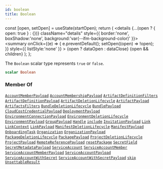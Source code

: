 ```yaml
---
id: boolean
title: Boolean
---
```









  const [open, setOpen] = useState(startOpen);
  return (
    <details {...(open ? { open: true } : {})} className="details" style={{ border:'none', boxShadow:'none', background:'var(--ifm-background-color)' }}>
      <summary
        onClick={(e) => {
          e.preventDefault();
          setOpen((open) => !open);
        }}
        style={{ listStyle:'none' }}
      >
      {open ? dataOpen : dataClose}
      </summary>
      {open && children}
    </details>
  );
};








The `Boolean` scalar type represents `true` or `false`.


```graphql
scalar Boolean
```








### Member Of

[`AccountMemberPayload`](/swapi/types/objects/account-member-payload.mdx)  <Badge class="badge badge--secondary badge--relation" text="object"/><Bullet />[`AccountMembershipPayload`](/swapi/types/objects/account-membership-payload.mdx)  <Badge class="badge badge--secondary badge--relation" text="object"/><Bullet />[`ArtifactDefinitionFilters`](/swapi/types/inputs/artifact-definition-filters.mdx)  <Badge class="badge badge--secondary badge--relation" text="input"/><Bullet />[`ArtifactDefinitionPayload`](/swapi/types/objects/artifact-definition-payload.mdx)  <Badge class="badge badge--secondary badge--relation" text="object"/><Bullet />[`ArtifactDeletionLifecycle`](/swapi/types/objects/artifact-deletion-lifecycle.mdx)  <Badge class="badge badge--secondary badge--relation" text="object"/><Bullet />[`ArtifactPayload`](/swapi/types/objects/artifact-payload.mdx)  <Badge class="badge badge--secondary badge--relation" text="object"/><Bullet />[`ArtifactsFilters`](/swapi/types/inputs/artifacts-filters.mdx)  <Badge class="badge badge--secondary badge--relation" text="input"/><Bullet />[`BundleDeletionLifecycle`](/swapi/types/objects/bundle-deletion-lifecycle.mdx)  <Badge class="badge badge--secondary badge--relation" text="object"/><Bullet />[`BundlePayload`](/swapi/types/objects/bundle-payload.mdx)  <Badge class="badge badge--secondary badge--relation" text="object"/><Bullet />[`CloudCostCredentialPayload`](/swapi/types/objects/cloud-cost-credential-payload.mdx)  <Badge class="badge badge--secondary badge--relation" text="object"/><Bullet />[`DeploymentPayload`](/swapi/types/objects/deployment-payload.mdx)  <Badge class="badge badge--secondary badge--relation" text="object"/><Bullet />[`EnvironmentConnectionPayload`](/swapi/types/objects/environment-connection-payload.mdx)  <Badge class="badge badge--secondary badge--relation" text="object"/><Bullet />[`EnvironmentDeletionLifecycle`](/swapi/types/objects/environment-deletion-lifecycle.mdx)  <Badge class="badge badge--secondary badge--relation" text="object"/><Bullet />[`EnvironmentPayload`](/swapi/types/objects/environment-payload.mdx)  <Badge class="badge badge--secondary badge--relation" text="object"/><Bullet />[`GroupPayload`](/swapi/types/objects/group-payload.mdx)  <Badge class="badge badge--secondary badge--relation" text="object"/><Bullet />[`Handle`](/swapi/types/objects/handle.mdx)  <Badge class="badge badge--secondary badge--relation" text="object"/><Bullet />[`include`](/swapi/operations/directives/include.mdx)  <Badge class="badge badge--secondary badge--relation" text="directive"/><Bullet />[`InvitationPayload`](/swapi/types/objects/invitation-payload.mdx)  <Badge class="badge badge--secondary badge--relation" text="object"/><Bullet />[`Link`](/swapi/types/objects/link.mdx)  <Badge class="badge badge--secondary badge--relation" text="object"/><Bullet />[`LinkContext`](/swapi/types/objects/link-context.mdx)  <Badge class="badge badge--secondary badge--relation" text="object"/><Bullet />[`LinkPayload`](/swapi/types/objects/link-payload.mdx)  <Badge class="badge badge--secondary badge--relation" text="object"/><Bullet />[`ManifestDeletionLifecycle`](/swapi/types/objects/manifest-deletion-lifecycle.mdx)  <Badge class="badge badge--secondary badge--relation" text="object"/><Bullet />[`ManifestPayload`](/swapi/types/objects/manifest-payload.mdx)  <Badge class="badge badge--secondary badge--relation" text="object"/><Bullet />[`OnboardingTask`](/swapi/types/objects/onboarding-task.mdx)  <Badge class="badge badge--secondary badge--relation" text="object"/><Bullet />[`Organization`](/swapi/types/objects/organization.mdx)  <Badge class="badge badge--secondary badge--relation" text="object"/><Bullet />[`OrganizationPayload`](/swapi/types/objects/organization-payload.mdx)  <Badge class="badge badge--secondary badge--relation" text="object"/><Bullet />[`PackageDeletionLifecycle`](/swapi/types/objects/package-deletion-lifecycle.mdx)  <Badge class="badge badge--secondary badge--relation" text="object"/><Bullet />[`PackagePayload`](/swapi/types/objects/package-payload.mdx)  <Badge class="badge badge--secondary badge--relation" text="object"/><Bullet />[`ProjectDeletionLifecycle`](/swapi/types/objects/project-deletion-lifecycle.mdx)  <Badge class="badge badge--secondary badge--relation" text="object"/><Bullet />[`ProjectPayload`](/swapi/types/objects/project-payload.mdx)  <Badge class="badge badge--secondary badge--relation" text="object"/><Bullet />[`RemoteReferencePayload`](/swapi/types/objects/remote-reference-payload.mdx)  <Badge class="badge badge--secondary badge--relation" text="object"/><Bullet />[`resetPackage`](/swapi/operations/mutations/reset-package.mdx)  <Badge class="badge badge--secondary badge--relation" text="mutation"/><Bullet />[`SecretField`](/swapi/types/objects/secret-field.mdx)  <Badge class="badge badge--secondary badge--relation" text="object"/><Bullet />[`SecretMetadataPayload`](/swapi/types/objects/secret-metadata-payload.mdx)  <Badge class="badge badge--secondary badge--relation" text="object"/><Bullet />[`ServiceAccount`](/swapi/types/objects/service-account.mdx)  <Badge class="badge badge--secondary badge--relation" text="object"/><Bullet />[`ServiceAccountMember`](/swapi/types/objects/service-account-member.mdx)  <Badge class="badge badge--secondary badge--relation" text="object"/><Bullet />[`ServiceAccountMemberPayload`](/swapi/types/objects/service-account-member-payload.mdx)  <Badge class="badge badge--secondary badge--relation" text="object"/><Bullet />[`ServiceAccountPayload`](/swapi/types/objects/service-account-payload.mdx)  <Badge class="badge badge--secondary badge--relation" text="object"/><Bullet />[`ServiceAccountWithSecret`](/swapi/types/objects/service-account-with-secret.mdx)  <Badge class="badge badge--secondary badge--relation" text="object"/><Bullet />[`ServiceAccountWithSecretPayload`](/swapi/types/objects/service-account-with-secret-payload.mdx)  <Badge class="badge badge--secondary badge--relation" text="object"/><Bullet />[`skip`](/swapi/operations/directives/skip.mdx)  <Badge class="badge badge--secondary badge--relation" text="directive"/><Bullet />[`UnsettableResult`](/swapi/types/objects/unsettable-result.mdx)  <Badge class="badge badge--secondary badge--relation" text="object"/>
